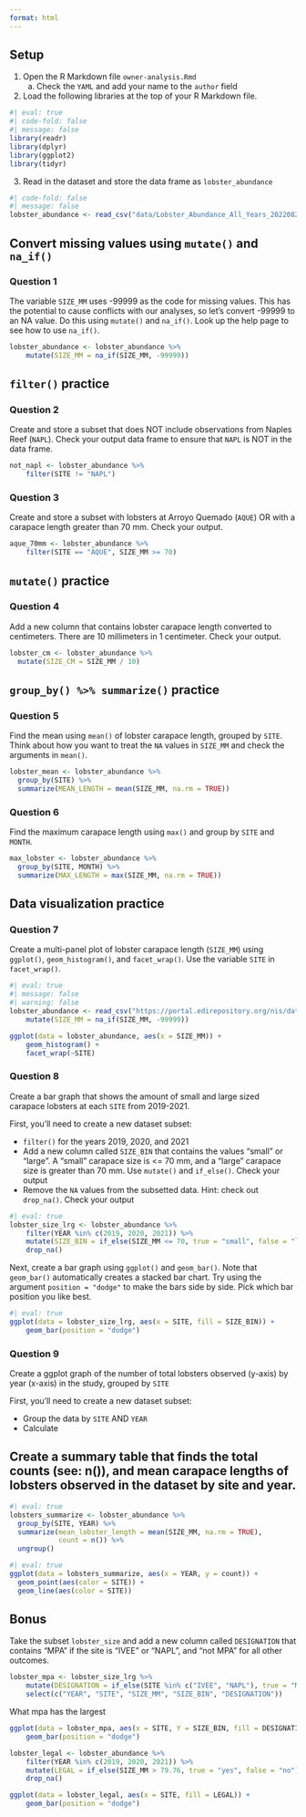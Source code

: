 ```yaml
---
format: html
---
```


::: callout-tip

## Setup

1.  Open the R Markdown file `owner-analysis.Rmd`
    a.  Check the `YAML` and add your name to the `author` field
2.  Load the following libraries at the top of your R Markdown file.

```r
#| eval: true
#| code-fold: false
#| message: false
library(readr)
library(dplyr)
library(ggplot2)
library(tidyr)
```

3.  Read in the dataset and store the data frame as `lobster_abundance`

```r
#| code-fold: false
#| message: false
lobster_abundance <- read_csv("data/Lobster_Abundance_All_Years_20220829.csv")
```

:::

## Convert missing values using `mutate()` and `na_if()`

::: callout-note
### Question 1

The variable `SIZE_MM` uses -99999 as the code for missing values. This has the potential to cause conflicts with our analyses, so let's convert -99999 to an NA value. Do this using `mutate()` and `na_if()`. Look up the help page to see how to use `na_if()`. 
:::

```r
lobster_abundance <- lobster_abundance %>% 
    mutate(SIZE_MM = na_if(SIZE_MM, -99999))
```

## `filter()` practice

::: callout-note
### Question 2
Create and store a subset that does NOT include observations from Naples Reef (`NAPL`). Check your output data frame to ensure that `NAPL` is NOT in the data frame.
:::


```r
not_napl <- lobster_abundance %>% 
    filter(SITE != "NAPL")
```

::: callout-note
### Question 3
Create and store a subset with lobsters at Arroyo Quemado (`AQUE`) OR with a carapace length greater than 70 mm. Check your output.
:::

```r
aque_70mm <- lobster_abundance %>% 
    filter(SITE == "AQUE", SIZE_MM >= 70)
```

## `mutate()` practice

::: callout-note
### Question 4
Add a new column that contains lobster carapace length converted to centimeters. There are 10 millimeters in 1 centimeter. Check your output.
:::

```r
lobster_cm <- lobster_abundance %>% 
  mutate(SIZE_CM = SIZE_MM / 10)
```

## `group_by() %>% summarize()` practice

::: callout-note
### Question 5
Find the mean using `mean()` of lobster carapace length, grouped by `SITE`. Think about how you want to treat the `NA` values in `SIZE_MM` and check the arguments in `mean()`. 
:::

```r
lobster_mean <- lobster_abundance %>% 
  group_by(SITE) %>% 
  summarize(MEAN_LENGTH = mean(SIZE_MM, na.rm = TRUE))
```

::: callout-note
### Question 6
Find the maximum carapace length using `max()` and group by `SITE` and `MONTH`. 
:::

```r
max_lobster <- lobster_abundance %>% 
  group_by(SITE, MONTH) %>% 
  summarize(MAX_LENGTH = max(SIZE_MM, na.rm = TRUE))
```


## Data visualization practice

::: callout-note
### Question 7
Create a multi-panel plot of lobster carapace length (`SIZE_MM`) using `ggplot()`, `geom_histogram()`, and `facet_wrap()`. Use the variable `SITE` in `facet_wrap()`.
:::

```r
#| eval: true
#| message: false
#| warning: false
lobster_abundance <- read_csv("https://portal.edirepository.org/nis/dataviewer?packageid=knb-lter-sbc.77.8&entityid=f32823fba432f58f66c06b589b7efac6") %>% 
    mutate(SIZE_MM = na_if(SIZE_MM, -99999))

ggplot(data = lobster_abundance, aes(x = SIZE_MM)) +
    geom_histogram() +
    facet_wrap(~SITE)
```


::: callout-note
### Question 8
Create a bar graph that shows the amount of small and large sized carapace lobsters at each `SITE` from 2019-2021.
:::

First, you'll need to create a new dataset subset:

- `filter()` for the years 2019, 2020, and 2021
- Add a new column called `SIZE_BIN` that contains the values "small" or "large".  A "small" carapace size is <= 70 mm, and a "large" carapace size is greater than 70 mm. Use `mutate()` and `if_else()`. Check your output
- Remove the `NA` values from the subsetted data. Hint: check out `drop_na()`. Check your output

```r
#| eval: true
lobster_size_lrg <- lobster_abundance %>% 
    filter(YEAR %in% c(2019, 2020, 2021)) %>% 
    mutate(SIZE_BIN = if_else(SIZE_MM <= 70, true = "small", false = "large")) %>% 
    drop_na()
```

Next, create a bar graph using `ggplot()` and `geom_bar()`. Note that `geom_bar()` automatically creates a stacked bar chart. Try using the argument `position = "dodge"` to make the bars side by side. Pick which bar position you like best.

```r
#| eval: true
ggplot(data = lobster_size_lrg, aes(x = SITE, fill = SIZE_BIN)) +
    geom_bar(position = "dodge")
```

::: callout-note
### Question 9

Create a ggplot graph of the number of total lobsters observed (y-axis) by year (x-axis) in the study, grouped by `SITE`
:::

First, you'll need to create a new dataset subset:

- Group the data by `SITE` AND `YEAR`
- Calculate 


## Create a summary table that finds the total counts (see: n()), and mean carapace lengths of lobsters observed in the dataset by site and year.

```r
#| eval: true
lobsters_summarize <- lobster_abundance %>% 
  group_by(SITE, YEAR) %>% 
  summarize(mean_lobster_length = mean(SIZE_MM, na.rm = TRUE),
            count = n()) %>% 
  ungroup()
```


```r
#| eval: true
ggplot(data = lobsters_summarize, aes(x = YEAR, y = count)) +
  geom_point(aes(color = SITE)) +
  geom_line(aes(color = SITE)) 
```

## Bonus

Take the subset `lobster_size` and add a new column called `DESIGNATION` that contains “MPA” if the site is “IVEE” or “NAPL”, and “not MPA” for all other outcomes.

```r
lobster_mpa <- lobster_size_lrg %>% 
    mutate(DESIGNATION = if_else(SITE %in% c("IVEE", "NAPL"), true = "MPA", false = "not MPA")) %>% 
    select(c("YEAR", "SITE", "SIZE_MM", "SIZE_BIN", "DESIGNATION"))
```

What mpa has the largest

```r
ggplot(data = lobster_mpa, aes(x = SITE, Y = SIZE_BIN, fill = DESIGNATION)) +
    geom_bar(position = "dodge")
```

```r
lobster_legal <- lobster_abundance %>% 
    filter(YEAR %in% c(2019, 2020, 2021)) %>% 
    mutate(LEGAL = if_else(SIZE_MM > 79.76, true = "yes", false = "no")) %>% 
    drop_na()

ggplot(data = lobster_legal, aes(x = SITE, fill = LEGAL)) +
    geom_bar(position = "dodge")
```



